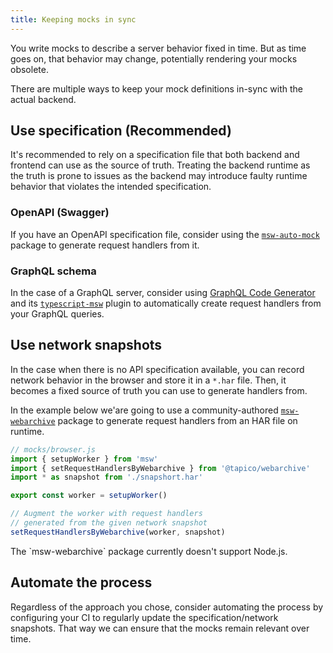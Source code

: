 ```yaml
---
title: Keeping mocks in sync
---
```


You write mocks to describe a server behavior fixed in time. But as time goes on, that behavior may change, potentially rendering your mocks obsolete.

There are multiple ways to keep your mock definitions in-sync with the actual backend.

## Use specification (Recommended)

It's recommended to rely on a specification file that both backend and frontend can use as the source of truth. Treating the backend runtime as the truth is prone to issues as the backend may introduce faulty runtime behavior that violates the intended specification.

### OpenAPI (Swagger)

If you have an OpenAPI specification file, consider using the [`msw-auto-mock`](https://github.com/zoubingwu/msw-auto-mock) package to generate request handlers from it.

### GraphQL schema

In the case of a GraphQL server, consider using [GraphQL Code Generator](https://www.the-guild.dev/graphql/codegen) and its [`typescript-msw`](https://www.the-guild.dev/graphql/codegen/plugins/typescript/typescript-msw) plugin to automatically create request handlers from your GraphQL queries.

## Use network snapshots

In the case when there is no API specification available, you can record network behavior in the browser and store it in a `*.har` file. Then, it becomes a fixed source of truth you can use to generate handlers from.

In the example below we'are going to use a community-authored [`msw-webarchive`](https://github.com/Tapico/tapico-msw-webarchive) package to generate request handlers from an HAR file on runtime.

```js
// mocks/browser.js
import { setupWorker } from 'msw'
import { setRequestHandlersByWebarchive } from '@tapico/webarchive'
import * as snapshot from './snapshort.har'

export const worker = setupWorker()

// Augment the worker with request handlers
// generated from the given network snapshot
setRequestHandlersByWebarchive(worker, snapshot)
```


<Warning>
  The `msw-webarchive` package currently doesn't support Node.js.
</Warning>

## Automate the process

Regardless of the approach you chose, consider automating the process by configuring your CI to regularly update the specification/network snapshots. That way we can ensure that the mocks remain relevant over time.

